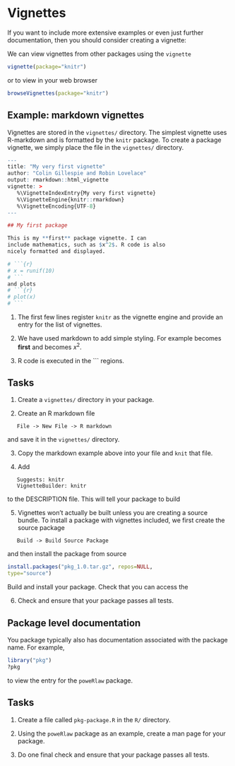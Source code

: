 # Vignettes

If you want to include more extensive examples or even just further documentation, then you should consider creating a vignette:

\begin{quote}
  a \textbf{vignette} is a small illustration placed at the beginning or end of a book or chapter.
  
  \em \url{http://dictionary.reference.com/browse/vignette}
\end{quote}

We can view vignettes from other packages using the `vignette` \newline{function}

```r
vignette(package="knitr")
```

or to view in your web browser

```r
browseVignettes(package="knitr")
```

## Example: markdown vignettes

Vignettes are stored in the `vignettes/` directory. The simplest vignette uses R-markdown and is formatted by the `knitr` package. To create a package vignette, we simply place the file in the `vignettes/` directory. 

\marginnote{The output style is \texttt{html\_vignette}. This is more lightweight (in terms of file size) than the standard \texttt{html\_document}}

\indent{For example, suppose we have a file \texttt{intro.Rmd} that contains the following text:}

\marginnote{The UTF-8 line specifies the file encod-
ing.}

```r
---
title: "My very first vignette"
author: "Colin Gillespie and Robin Lovelace"
output: rmarkdown::html_vignette
vignette: >
   %\VignetteIndexEntry{My very first vignette}
   %\VignetteEngine{knitr::rmarkdown}
   %\VignetteEncoding{UTF-8}
---

## My first package

This is my **first** package vignette. I can
include mathematics, such as $x^2$. R code is also
nicely formatted and displayed.

# ```{r}
# x = runif(10)
# ```
and plots
# ```{r}
# plot(x)
# ```
```

1. The first few lines register `knitr` as the vignette engine and provide an entry for the list of vignettes.

2. We have used markdown to add simple styling\sidenote{See \url{http://goo.gl/y9FO5} and the RStudio markdown reference sheet for further commands.}. For example \texttt{**first**} becomes **first** and \texttt{\$x\textasciicircum 2\$} becomes $x^2$.

3. R code is executed in the ``` regions.

## Tasks

1. Create a `vignettes/` directory in your package.

2. Create an R markdown file

```
   File -> New File -> R markdown
```

and save it in the `vignettes/` directory.

3. Copy the markdown example above into your file and `knit` that file.

4. Add

```
   Suggests: knitr
   VignetteBuilder: knitr
```

to the DESCRIPTION file\sidenote{Notice the \texttt{knitr} is only a \textbf{suggested} package, since it’s not essential.}. This will tell your package to build \newline{vignettes using \texttt{knitr}.}

5. Vignettes won’t actually be built unless you are creating a source bundle\sidenote{If you submit your package to CRAN, then the vignettes will be built ready for distribution.}. To install a package with vignettes included, we first create the source package

```
   Build -> Build Source Package
```

and then install the package from source

```r
install.packages("pkg_1.0.tar.gz", repos=NULL,
type="source")
```

Build and install your package. Check that you can access the \newline{vignette.}

6. Check and ensure that your package passes all tests\sidenote{CTRL + E.}.

## Package level documentation

You package typically also has documentation associated with the package name. For example,

```r
library("pkg")
?pkg
```

\noindent{should bring up an overview of your package. Again we use \texttt{roxygen2} to generate the man page. Go to}

\begin{center}
  \url{http://goo.gl/W2tJrF}
\end{center}
to view the entry for the `poweRlaw` package.

## Tasks

1. Create a file called `pkg-package.R` in the `R/` directory.

2. Using the `poweRlaw` package as an example, create a man page for your package\sidenote{What do you think the \texttt{@aliases} tag does?}.

3. Do one final check and ensure that your package passes all tests.